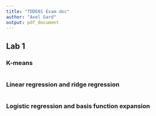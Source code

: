 ```yaml
---
title: "TDDE01 Exam doc"
author: "Axel Gard"
output: pdf_document
---
```

\newpage 

## Lab 1 
### K-means
```r
```

### Linear regression and ridge regression
```r
```

### Logistic regression and basis function expansion
```r
```